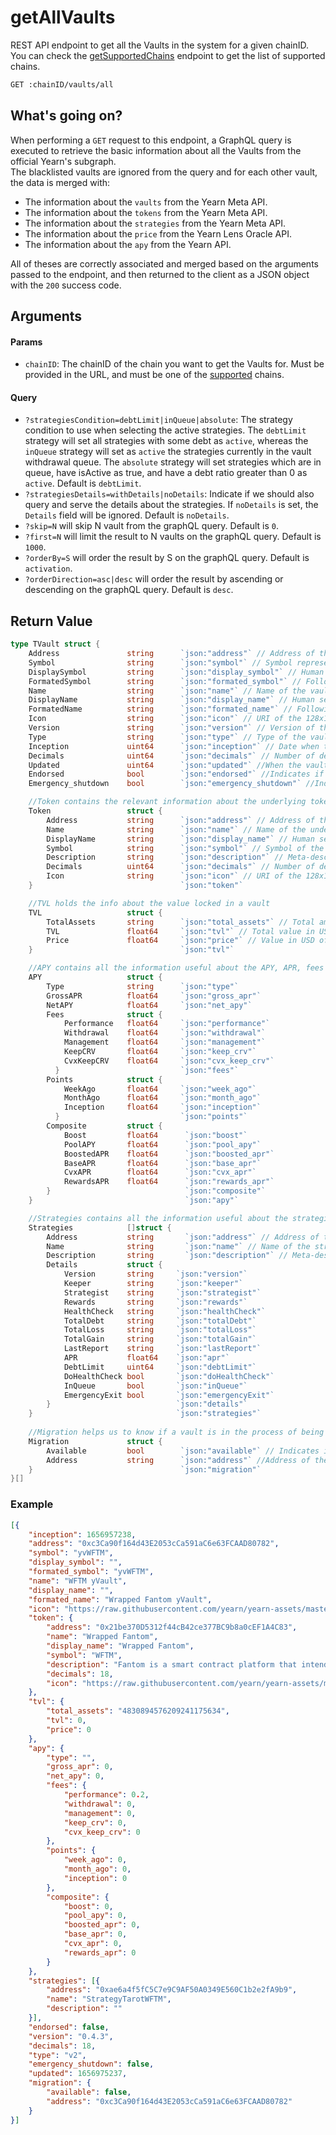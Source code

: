 # getAllVaults
REST API endpoint to get all the Vaults in the system for a given chainID. You can check the [getSupportedChains](/docs/routes/getSupportedChains) endpoint to get the list of supported chains.

```bash
GET :chainID/vaults/all
```

## What's going on?
When performing a `GET` request to this endpoint, a GraphQL query is executed to retrieve the basic information about all the Vaults from the official Yearn's subgraph.  
The blacklisted vaults are ignored from the query and for each other vault, the data is merged with: 
- The information about the `vaults` from the Yearn Meta API.
- The information about the `tokens` from the Yearn Meta API.
- The information about the `strategies` from the Yearn Meta API.
- The information about the `price` from the Yearn Lens Oracle API.
- The information about the `apy` from the Yearn API.

All of theses are correctly associated and merged based on the arguments passed to the endpoint, and then returned to the client as a JSON object with the `200` success code.

## Arguments
#### Params
- `chainID`: The chainID of the chain you want to get the Vaults for. Must be provided in the URL, and must be one of the [supported](/docs/routes/getSupportedChains) chains.

#### Query
- `?strategiesCondition=debtLimit|inQueue|absolute`: The strategy condition to use when selecting the active strategies. The `debtLimit` strategy will set all strategies with some debt as `active`, whereas the `inQueue` strategy will set as `active` the strategies currently in the vault withdrawal queue. The `absolute` strategy will set strategies which are in queue, have isActive as true, and have a debt ratio greater than 0 as `active`. Default is `debtLimit`.
- `?strategiesDetails=withDetails|noDetails`: Indicate if we should also query and serve the details about the strategies. If `noDetails` is set, the `Details` field will be ignored. Default is `noDetails`.
- `?skip=N` will skip N vault from the graphQL query. Default is `0`.  
- `?first=N` will limit the result to N vaults on the graphQL query. Default is `1000`.  
- `?orderBy=S` will order the result by S on the graphQL query. Default is `activation`.  
- `?orderDirection=asc|desc` will order the result by ascending or descending on the graphQL query. Default is `desc`.  

## Return Value

```go
type TVault struct {
	Address               string      `json:"address"` // Address of the vault on the chain.
	Symbol                string      `json:"symbol"` // Symbol representing the vault.
	DisplaySymbol         string      `json:"display_symbol"` // Human set alias for the symbol.
	FormatedSymbol        string      `json:"formated_symbol"` // Following format: `yv{underlyingTokenSymbol}`
	Name                  string      `json:"name"` // Name of the vault.
	DisplayName           string      `json:"display_name"` // Human set alias for the name of the vault.
	FormatedName          string      `json:"formated_name"` // Following format: `{underlyingTokenName} yVault`.
	Icon                  string      `json:"icon"` // URI of the 128x128 png icon of the vault.
	Version               string      `json:"version"` // Version of the vault.
	Type                  string      `json:"type"` // Type of the vault (only V2 for now).
	Inception             uint64      `json:"inception"` // Date when the vault was created.
	Decimals              uint64      `json:"decimals"` // Number of decimals of the vault token.
	Updated               uint64      `json:"updated"` //When the vault was last updated.
	Endorsed              bool        `json:"endorsed"` //Indicates if the vault is endorsed by Yearn or not
	Emergency_shutdown    bool        `json:"emergency_shutdown"` //Indicates if the vault is currently in emergency shutdown mode.

	//Token contains the relevant information about the underlying token.
	Token                 struct {
		Address           string      `json:"address"` // Address of the underlying token.
		Name              string      `json:"name"` // Name of the underlying token.
		DisplayName       string      `json:"display_name"` // Human set alias for the name of the underlying token.
		Symbol            string      `json:"symbol"` // Symbol of the underlying token.
		Description       string      `json:"description"` // Meta-description for this token, based on Yearn-Meta.
		Decimals          uint64      `json:"decimals"` // Number of decimals of the underlying token.
		Icon              string      `json:"icon"` // URI of the 128x128 png icon of the underlying token.
	}                                 `json:"token"`

	//TVL holds the info about the value locked in a vault
	TVL                   struct {
		TotalAssets       string      `json:"total_assets"` // Total amount of assets in the vault (ex: 120 wETH)
		TVL               float64     `json:"tvl"` // Total value in USD of assets in the vault (ex: 12000$)
		Price             float64     `json:"price"` // Value in USD of 1 unit of asset in the vault (ex: 100$)
	}                                 `json:"tvl"`

	//APY contains all the information useful about the APY, APR, fees and breakdown.
	APY                   struct {
		Type              string      `json:"type"`
		GrossAPR          float64     `json:"gross_apr"`
		NetAPY            float64     `json:"net_apy"`
		Fees              struct {
			Performance   float64     `json:"performance"`
			Withdrawal    float64     `json:"withdrawal"`
			Management    float64     `json:"management"`
			KeepCRV       float64     `json:"keep_crv"`
			CvxKeepCRV    float64     `json:"cvx_keep_crv"`
		  }                           `json:"fees"`
		Points            struct {
			WeekAgo       float64     `json:"week_ago"`
			MonthAgo      float64     `json:"month_ago"`
			Inception     float64     `json:"inception"`
		  }                           `json:"points"`
		Composite         struct {
			Boost         float64      `json:"boost"`
			PoolAPY       float64      `json:"pool_apy"`
			BoostedAPR    float64      `json:"boosted_apr"`
			BaseAPR       float64      `json:"base_apr"`
			CvxAPR        float64      `json:"cvx_apr"`
			RewardsAPR    float64      `json:"rewards_apr"`
		}                              `json:"composite"`
	}                                  `json:"apy"`

	//Strategies contains all the information useful about the strategies currently active in this vault.
	Strategies            []struct {
		Address           string       `json:"address"` // Address of the strategy.
		Name              string       `json:"name"` // Name of the strategy.
		Description       string       `json:"description"` // Meta-description for this strategy, based on Yearn-Meta.
		Details           struct {
			Version       string     `json:"version"`
			Keeper        string     `json:"keeper"`
			Strategist    string     `json:"strategist"`
			Rewards       string     `json:"rewards"`
			HealthCheck   string     `json:"healthCheck"`
			TotalDebt     string     `json:"totalDebt"`
			TotalLoss     string     `json:"totalLoss"`
			TotalGain     string     `json:"totalGain"`
			LastReport    string     `json:"lastReport"`
			APR           float64    `json:"apr"`
			DebtLimit     uint64     `json:"debtLimit"`
			DoHealthCheck bool       `json:"doHealthCheck"`
			InQueue       bool       `json:"inQueue"`
			EmergencyExit bool       `json:"emergencyExit"`
		}                            `json:"details"`
	}                                `json:"strategies"`
	
	//Migration helps us to know if a vault is in the process of being migrated.
	Migration             struct {
		Available         bool        `json:"available"` // Indicates if the vault has an available migration.
		Address           string      `json:"address"` //Address of the new version of this vault.
	}                                 `json:"migration"`
}[]
```

### Example
```json
[{
	"inception": 1656957238,
	"address": "0xc3Ca90f164d43E2053cCa591aC6e63FCAAD80782",
	"symbol": "yvWFTM",
	"display_symbol": "",
	"formated_symbol": "yvWFTM",
	"name": "WFTM yVault",
	"display_name": "",
	"formated_name": "Wrapped Fantom yVault",
	"icon": "https://raw.githubusercontent.com/yearn/yearn-assets/master/icons/multichain-tokens/250/0xc3Ca90f164d43E2053cCa591aC6e63FCAAD80782/logo-128.png",
	"token": {
		"address": "0x21be370D5312f44cB42ce377BC9b8a0cEF1A4C83",
		"name": "Wrapped Fantom",
		"display_name": "Wrapped Fantom",
		"symbol": "WFTM",
		"description": "Fantom is a smart contract platform that intends to solve the scalability issues of existing public distributed ledger technologies. The Fantom platform adopts a new protocol known as the Lachesis Protocol to maintain consensus, which will be integrated into the current Fantom Opera Chain. The aim is to allow applications built on top of the Fantom Opera Chain to enjoy instant transactions and near zero transaction costs for all users. To convert your FTM to WFTM, you can easily swap at [Sushi](https://app.sushi.com/swap).",
		"decimals": 18,
		"icon": "https://raw.githubusercontent.com/yearn/yearn-assets/master/icons/multichain-tokens/250/0x21be370D5312f44cB42ce377BC9b8a0cEF1A4C83/logo-128.png"
	},
	"tvl": {
		"total_assets": "4830894576209241175634",
		"tvl": 0,
		"price": 0
	},
	"apy": {
		"type": "",
		"gross_apr": 0,
		"net_apy": 0,
		"fees": {
			"performance": 0.2,
			"withdrawal": 0,
			"management": 0,
			"keep_crv": 0,
			"cvx_keep_crv": 0
		},
		"points": {
			"week_ago": 0,
			"month_ago": 0,
			"inception": 0
		},
		"composite": {
			"boost": 0,
			"pool_apy": 0,
			"boosted_apr": 0,
			"base_apr": 0,
			"cvx_apr": 0,
			"rewards_apr": 0
		}
	},
	"strategies": [{
		"address": "0xae6a4f5fC5C7e9C9AF50A0349E560C1b2e2fA9b9",
		"name": "StrategyTarotWFTM",
		"description": ""
	}],
	"endorsed": false,
	"version": "0.4.3",
	"decimals": 18,
	"type": "v2",
	"emergency_shutdown": false,
	"updated": 1656975237,
	"migration": {
		"available": false,
		"address": "0xc3Ca90f164d43E2053cCa591aC6e63FCAAD80782"
	}
}]
```
